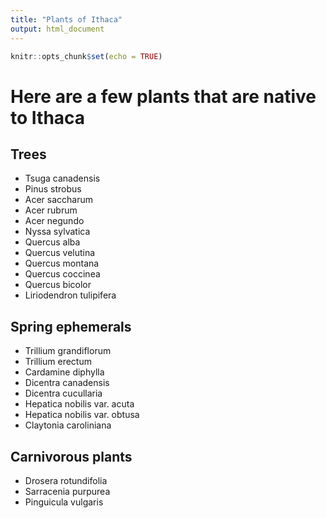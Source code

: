 ```yaml
---
title: "Plants of Ithaca"
output: html_document
---
```


```r
knitr::opts_chunk$set(echo = TRUE)
```

# Here are a few plants that are native to Ithaca {.tabset}

## Trees

* Tsuga canadensis
* Pinus strobus
* Acer saccharum
* Acer rubrum
* Acer negundo
* Nyssa sylvatica
* Quercus alba
* Quercus velutina
* Quercus montana
* Quercus coccinea
* Quercus bicolor
* Liriodendron tulipifera

## Spring ephemerals

* Trillium grandiflorum
* Trillium erectum
* Cardamine diphylla
* Dicentra canadensis
* Dicentra cucullaria
* Hepatica nobilis var. acuta
* Hepatica nobilis var. obtusa
* Claytonia caroliniana

## Carnivorous plants

* Drosera rotundifolia
* Sarracenia purpurea
* Pinguicula vulgaris